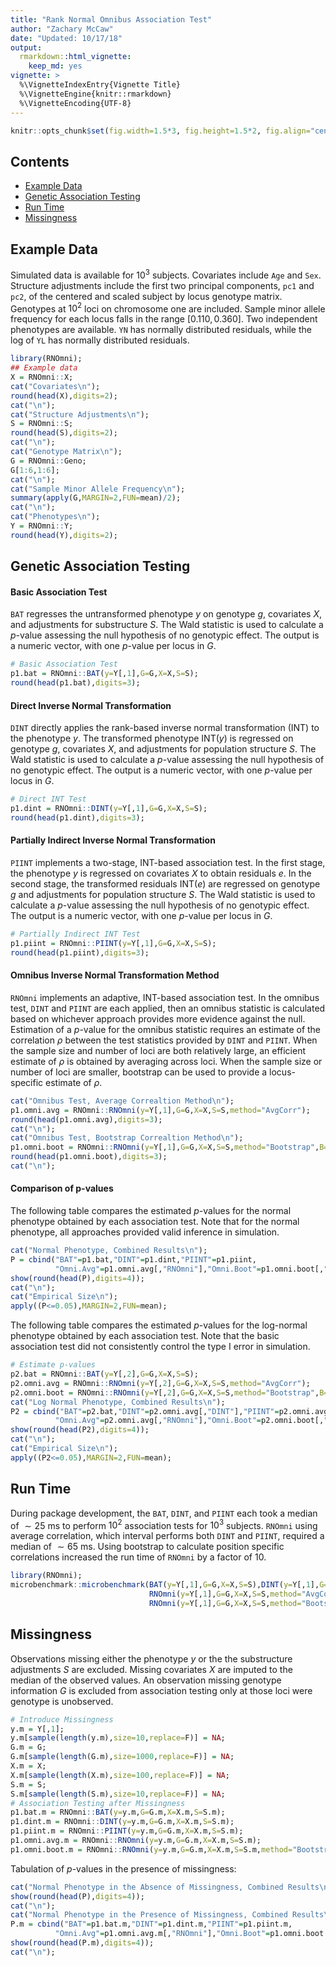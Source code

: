 ```yaml
---
title: "Rank Normal Omnibus Association Test"
author: "Zachary McCaw"
date: "Updated: 10/17/18"
output: 
  rmarkdown::html_vignette:
    keep_md: yes
vignette: >
  %\VignetteIndexEntry{Vignette Title}
  %\VignetteEngine{knitr::rmarkdown}
  %\VignetteEncoding{UTF-8}
---
```


```r
knitr::opts_chunk$set(fig.width=1.5*3, fig.height=1.5*2, fig.align="center", fig.path='Figs/',echo=T, warning=F, message=F, cache=T, results='hold');
```

## Contents

* [Example Data](#example-data)
* [Genetic Association Testing](#genetic-association-testing)
* [Run Time](#run-time)
* [Missingness](#missingness)

## Example Data
Simulated data is available for $10^{3}$ subjects. Covariates include `Age` and `Sex`. Structure adjustments include the first two principal components, `pc1` and `pc2`, of the centered and scaled subject by locus genotype matrix. Genotypes at $10^{2}$ loci on chromosome one are included. Sample minor allele frequency for each locus falls in the range $[0.110, 0.360]$. Two independent phenotypes are available. `YN` has normally distributed residuals, while the log of `YL` has normally distributed residuals. 
```r
library(RNOmni);
## Example data
X = RNOmni::X;
cat("Covariates\n");
round(head(X),digits=2);
cat("\n");
cat("Structure Adjustments\n");
S = RNOmni::S;
round(head(S),digits=2);
cat("\n");
cat("Genotype Matrix\n");
G = RNOmni::Geno;
G[1:6,1:6];
cat("\n");
cat("Sample Minor Allele Frequency\n");
summary(apply(G,MARGIN=2,FUN=mean)/2);
cat("\n");
cat("Phenotypes\n");
Y = RNOmni::Y;
round(head(Y),digits=2);
```

## Genetic Association Testing

#### Basic Association Test
`BAT` regresses the untransformed phenotype $y$ on genotype $g$, covariates $X$, and adjustments for substructure $S$. The Wald statistic is used to calculate a $p$-value assessing the null hypothesis of no genotypic effect. The output is a numeric vector, with one $p$-value per locus in $G$.
```r
# Basic Association Test
p1.bat = RNOmni::BAT(y=Y[,1],G=G,X=X,S=S);
round(head(p1.bat),digits=3);
```
#### Direct Inverse Normal Transformation
`DINT` directly applies the rank-based inverse normal transformation (INT) to the phenotype $y$. The transformed phenotype $\text{INT}(y)$ is regressed on genotype $g$, covariates $X$, and adjustments for population structure $S$. The Wald statistic is used to calculate a $p$-value assessing the null hypothesis of no genotypic effect. The output is a numeric vector, with one $p$-value per locus in $G$.
```r
# Direct INT Test
p1.dint = RNOmni::DINT(y=Y[,1],G=G,X=X,S=S);
round(head(p1.dint),digits=3);
```

#### Partially Indirect Inverse Normal Transformation
`PIINT` implements a two-stage, INT-based association test. In the first stage, the phenotype $y$ is regressed on covariates $X$ to obtain residuals $e$. In the second stage, the transformed residuals $\text{INT}(e)$ are regressed on genotype $g$ and adjustments for population structure $S$. The Wald statistic is used to calculate a $p$-value assessing the null hypothesis of no genotypic effect. The output is a numeric vector, with one $p$-value per locus in $G$. 
```r
# Partially Indirect INT Test
p1.piint = RNOmni::PIINT(y=Y[,1],G=G,X=X,S=S);
round(head(p1.piint),digits=3);
```

#### Omnibus Inverse Normal Transformation Method
`RNOmni` implements an adaptive, INT-based association test. In the omnibus test, `DINT` and `PIINT` are each applied, then an omnibus statistic is calculated based on whichever approach provides more evidence against the null. Estimation of a $p$-value for the omnibus statistic requires an estimate of the correlation $\rho$ between the test statistics provided by `DINT` and `PIINT`. When the sample size and number of loci are both relatively large, an efficient estimate of $\rho$ is obtained by averaging across loci. When the sample size or number of loci are smaller, bootstrap can be used to provide a locus-specific estimate of $\rho$. 
```r
cat("Omnibus Test, Average Correaltion Method\n");
p1.omni.avg = RNOmni::RNOmni(y=Y[,1],G=G,X=X,S=S,method="AvgCorr");
round(head(p1.omni.avg),digits=3);
cat("\n");
cat("Omnibus Test, Bootstrap Correaltion Method\n");
p1.omni.boot = RNOmni::RNOmni(y=Y[,1],G=G,X=X,S=S,method="Bootstrap",B=100,cores=12);
round(head(p1.omni.boot),digits=3);
cat("\n");
```

#### Comparison of p-values
The following table compares the estimated $p$-values for the normal phenotype obtained by each association test. Note that for the normal phenotype, all approaches provided valid inference in simulation.
```r
cat("Normal Phenotype, Combined Results\n");
P = cbind("BAT"=p1.bat,"DINT"=p1.dint,"PIINT"=p1.piint,
          "Omni.Avg"=p1.omni.avg[,"RNOmni"],"Omni.Boot"=p1.omni.boot[,"RNOmni"]);
show(round(head(P),digits=4));
cat("\n");
cat("Empirical Size\n");
apply((P<=0.05),MARGIN=2,FUN=mean);
```

The following table compares the estimated $p$-values for the log-normal phenotype obtained by each association test. Note that the basic association test did not consistently control the type I error in simulation. 
```r
# Estimate p-values
p2.bat = RNOmni::BAT(y=Y[,2],G=G,X=X,S=S);
p2.omni.avg = RNOmni::RNOmni(y=Y[,2],G=G,X=X,S=S,method="AvgCorr");
p2.omni.boot = RNOmni::RNOmni(y=Y[,2],G=G,X=X,S=S,method="Bootstrap",B=100,cores=12);
cat("Log Normal Phenotype, Combined Results\n");
P2 = cbind("BAT"=p2.bat,"DINT"=p2.omni.avg[,"DINT"],"PIINT"=p2.omni.avg[,"PIINT"],
          "Omni.Avg"=p2.omni.avg[,"RNOmni"],"Omni.Boot"=p2.omni.boot[,"RNOmni"]);
show(round(head(P2),digits=4));
cat("\n");
cat("Empirical Size\n");
apply((P2<=0.05),MARGIN=2,FUN=mean);
```

## Run Time
During package development, the `BAT`, `DINT`, and `PIINT` each took a median of $\sim 25$ ms to perform $10^2$ association tests for $10^3$ subjects. `RNOmni` using average correlation, which interval performs both `DINT` and `PIINT`, required a median of $\sim 65$ ms. Using bootstrap to calculate position specific correlations increased the run time of `RNOmni` by a factor of $10$. 

```r
library(RNOmni);
microbenchmark::microbenchmark(BAT(y=Y[,1],G=G,X=X,S=S),DINT(y=Y[,1],G=G,X=X,S=S),PIINT(y=Y[,1],G=G,X=X,S=S),
                               RNOmni(y=Y[,1],G=G,X=X,S=S,method="AvgCorr"),
                               RNOmni(y=Y[,1],G=G,X=X,S=S,method="Bootstrap",B=100,cores=12));
```

## Missingness
Observations missing either the phenotype $y$ or the the substructure adjustments $S$ are excluded. 
Missing covariates $X$ are imputed to the median of the observed values. An observation missing genotype information $G$ is excluded from association testing only at those loci were genotype is unobserved. 

```r
# Introduce Missingness
y.m = Y[,1];
y.m[sample(length(y.m),size=10,replace=F)] = NA;
G.m = G;
G.m[sample(length(G.m),size=1000,replace=F)] = NA;
X.m = X;
X.m[sample(length(X.m),size=100,replace=F)] = NA;
S.m = S;
S.m[sample(length(S.m),size=10,replace=F)] = NA;
# Association Testing after Missingness
p1.bat.m = RNOmni::BAT(y=y.m,G=G.m,X=X.m,S=S.m);
p1.dint.m = RNOmni::DINT(y=y.m,G=G.m,X=X.m,S=S.m);
p1.piint.m = RNOmni::PIINT(y=y.m,G=G.m,X=X.m,S=S.m);
p1.omni.avg.m = RNOmni::RNOmni(y=y.m,G=G.m,X=X.m,S=S.m);
p1.omni.boot.m = RNOmni::RNOmni(y=y.m,G=G.m,X=X.m,S=S.m,method="Bootstrap",B=100);
```

Tabulation of $p$-values in the presence of missingness:
```r
cat("Normal Phenotype in the Absence of Missingness, Combined Results\n");
show(round(head(P),digits=4));
cat("\n");
cat("Normal Phenotype in the Presence of Missingness, Combined Results\n");
P.m = cbind("BAT"=p1.bat.m,"DINT"=p1.dint.m,"PIINT"=p1.piint.m,
          "Omni.Avg"=p1.omni.avg.m[,"RNOmni"],"Omni.Boot"=p1.omni.boot.m[,"RNOmni"]);
show(round(head(P.m),digits=4));
cat("\n");
```